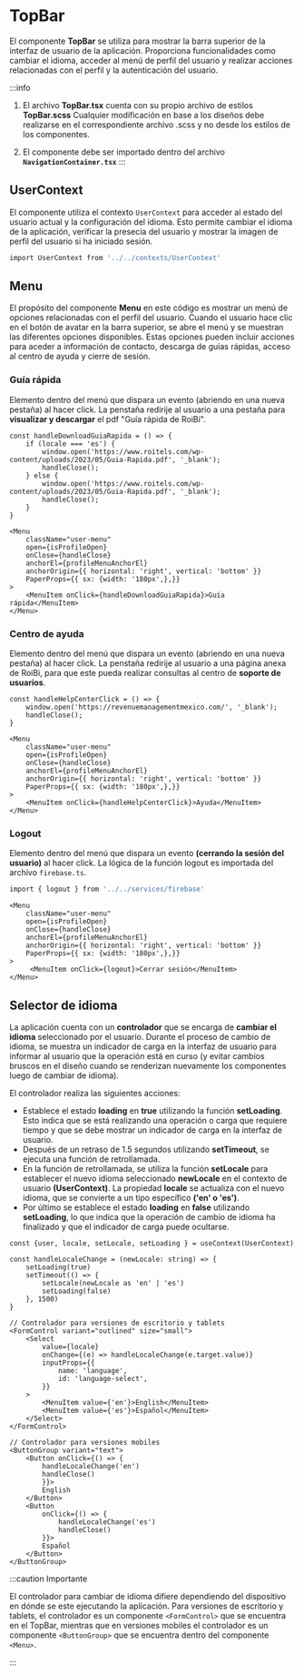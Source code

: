 # TopBar

El componente **TopBar** se utiliza para mostrar la barra superior de la interfaz de usuario de la aplicación. Proporciona funcionalidades como cambiar el idioma, acceder al menú de perfil del usuario y realizar acciones relacionadas con el perfil y la autenticación del usuario.

:::info

1. El archivo **TopBar.tsx** cuenta con su propio archivo de estilos **TopBar.scss**
Cualquier modificación en base a los diseños debe realizarse en el correspondiente archivo .scss y no desde los estilos de los componentes.

2. El componente debe ser importado dentro del archivo **`NavigationContainer.tsx`**
::: 

## UserContext
El componente utiliza el contexto `UserContext` para acceder al estado del usuario actual y la configuración del idioma. Esto permite cambiar el idioma de la aplicación, verificar la presecia del usuario y mostrar la imagen de perfil del usuario si ha iniciado sesión.

```bash
import UserContext from '../../contexts/UserContext'
```

## Menu

El propósito del componente **Menu** en este código es mostrar un menú de opciones relacionadas con el perfil del usuario. Cuando el usuario hace clic en el botón de avatar en la barra superior, se abre el menú y se muestran las diferentes opciones disponibles. Estas opciones pueden incluir acciones para aceder a información de contacto, descarga de guías rápidas, acceso al centro de ayuda y cierre de sesión.

### Guía rápida

Elemento dentro del menú que dispara un evento (abriendo en una nueva pestaña) al hacer click. La penstaña redirije al usuario a una pestaña para **visualizar y descargar** el pdf "Guía rápida de RoiBi".

```tsx title="/components/navigation/TopBar.tsx" 
const handleDownloadGuiaRapida = () => {
    if (locale === 'es') {
        window.open('https://www.roitels.com/wp-content/uploads/2023/05/Guia-Rapida.pdf', '_blank');
        handleClose();
    } else {
        window.open('https://www.roitels.com/wp-content/uploads/2023/05/Guia-Rapida.pdf', '_blank');
        handleClose();
    }
}

<Menu
    className="user-menu"
    open={isProfileOpen}
    onClose={handleClose}
    anchorEl={profileMenuAnchorEl}
    anchorOrigin={{ horizontal: 'right', vertical: 'bottom' }}
    PaperProps={{ sx: {width: '180px',},}}
>
    <MenuItem onClick={handleDownloadGuiaRapida}>Guía rápida</MenuItem>
</Menu>
```
### Centro de ayuda

Elemento dentro del menú que dispara un evento (abriendo en una nueva pestaña) al hacer click. La penstaña redirije al usuario a una página anexa de RoiBi, para que este pueda realizar consultas al centro de **soporte de usuarios**.

```tsx title="/components/navigation/TopBar.tsx" 
const handleHelpCenterClick = () => {
    window.open('https://revenuemanagementmexico.com/', '_blank');
    handleClose();
}

<Menu
    className="user-menu"
    open={isProfileOpen}
    onClose={handleClose}
    anchorEl={profileMenuAnchorEl}
    anchorOrigin={{ horizontal: 'right', vertical: 'bottom' }}
    PaperProps={{ sx: {width: '180px',},}}
>
    <MenuItem onClick={handleHelpCenterClick}>Ayuda</MenuItem>
</Menu>
```
### Logout

Elemento dentro del menú que dispara un evento **(cerrando la sesión del usuario)** al hacer click. La lógica de la función logout es importada del archivo `firebase.ts`.

```bash
import { logout } from '../../services/firebase'
```

```tsx title="/components/navigation/TopBar.tsx" 
<Menu
    className="user-menu"
    open={isProfileOpen}
    onClose={handleClose}
    anchorEl={profileMenuAnchorEl}
    anchorOrigin={{ horizontal: 'right', vertical: 'bottom' }}
    PaperProps={{ sx: {width: '180px',},}}
>
     <MenuItem onClick={logout}>Cerrar sesión</MenuItem>
</Menu>
```

## Selector de idioma

La aplicación cuenta con un **controlador** que se encarga de **cambiar el idioma** seleccionado por el usuario. Durante el proceso de cambio de idioma, se muestra un indicador de carga en la interfaz de usuario para informar al usuario que la operación está en curso (y evitar cambios bruscos en el diseño cuando se renderizan nuevamente los componentes luego de cambiar de idioma).

El controlador realiza las siguientes acciones:
- Establece el estado **loading** en **true** utilizando la función **setLoading**. Esto indica que se está realizando una operación o carga que requiere tiempo y que se debe mostrar un indicador de carga en la interfaz de usuario.
- Después de un retraso de 1.5 segundos utilizando **setTimeout**, se ejecuta una función de retrollamada.
- En la función de retrollamada, se utiliza la función **setLocale** para establecer el nuevo idioma seleccionado **newLocale** en el contexto de usuario **(UserContext)**. La propiedad **locale** se actualiza con el nuevo idioma, que se convierte a un tipo específico **('en' o 'es')**.
- Por último se establece el estado **loading** en **false** utilizando **setLoading**, lo que indica que la operación de cambio de idioma ha finalizado y que el indicador de carga puede ocultarse.

```tsx title="/components/navigation/TopBar.tsx" 
const {user, locale, setLocale, setLoading } = useContext(UserContext)

const handleLocaleChange = (newLocale: string) => {
    setLoading(true)
    setTimeout(() => {
        setLocale(newLocale as 'en' | 'es')
        setLoading(false)
    }, 1500)
} 

// Controlador para versiones de escritorio y tablets
<FormControl variant="outlined" size="small">
    <Select
        value={locale}
        onChange={(e) => handleLocaleChange(e.target.value)}
        inputProps={{
            name: 'language',
            id: 'language-select',
        }}
    >
        <MenuItem value={'en'}>English</MenuItem>
        <MenuItem value={'es'}>Español</MenuItem>
    </Select>
</FormControl>

// Controlador para versiones mobiles
<ButtonGroup variant="text">
    <Button onClick={() => {            
        handleLocaleChange('en')
        handleClose()
        }}>
        English
    </Button>
    <Button
        onClick={() => {
            handleLocaleChange('es')
            handleClose()
        }}>
        Español
    </Button>
</ButtonGroup>

```

:::caution Importante

El controlador para cambiar de idioma difiere dependiendo del dispositivo en dónde se este ejecutando la aplicación.
Para versiones de escritorio y tablets, el controlador es un componente `<FormControl>` que se encuentra en el TopBar, mientras que en versiones mobiles el controlador es un componente `<ButtonGroup>` que se encuentra dentro del componente `<Menu>`.

:::